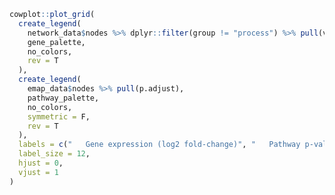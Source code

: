 ```r
cowplot::plot_grid(
  create_legend(
    network_data$nodes %>% dplyr::filter(group != "process") %>% pull(value),
    gene_palette,
    no_colors,
    rev = T
  ),
  create_legend(
    emap_data$nodes %>% pull(p.adjust),
    pathway_palette,
    no_colors,
    symmetric = F,
    rev = T
  ),
  labels = c("   Gene expression (log2 fold-change)", "   Pathway p-value"),
  label_size = 12,
  hjust = 0,
  vjust = 1
)
```